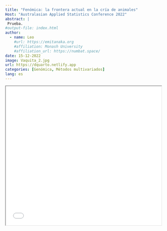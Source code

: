 ```yaml
---
title: "Fenómica: la frontera actual en la cría de animales"
Host: "Australasian Applied Statistics Conference 2022"
abstract: |
 Prueba.  
#output-file: index.html
author:
  - name: Leo
    #url: https://emitanaka.org
    #affiliation: Monash University
    #affiliation_url: https://numbat.space/
date: 15-12-2022
image: Vaquita_2.jpg
url: https://dquarto.netlify.app
categories: [Genómica, Métodos multivariados]
lang: es
---
```


<iframe src="`r rmarkdown::metadata$url`" width="100%" height="450px"></iframe>
